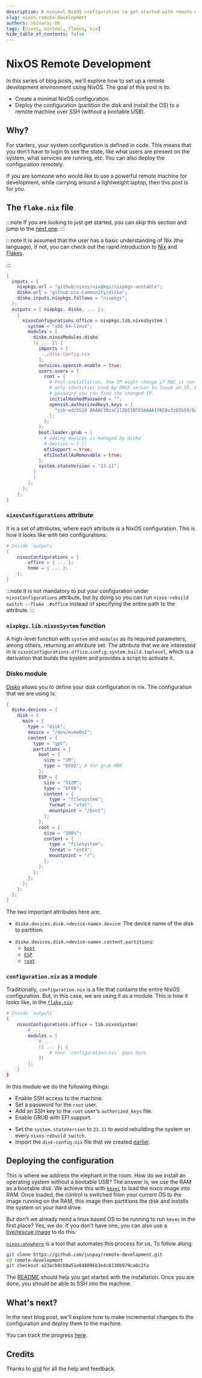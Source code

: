 ```yaml
---
description: A minimal NixOS configuration to get started with remote development.
slug: nixos-remote-development
authors: shivaraj-bh
tags: [nixos, minimal, flakes, nix]
hide_table_of_contents: false
---
```


# NixOS Remote Development

In this series of blog posts, we'll explore how to set up a remote development environment using NixOS. The goal of this post is to:
- Create a minimal NixOS configuration.
- Deploy the configuration (partition the disk and install the OS) to a remote machine over SSH (without a bootable USB).

## Why?

For starters, your system configuration is defined in code. This means that you don't have to login to see the state, like what users are present on the system, what services are running, etc. You can also deploy the configuration remotely.

If you are someone who would like to use a powerful remote machine for development, while carrying around a lightweight laptop, then this post is for you.

## The `flake.nix` file

:::note
If you are looking to just get started, you can skip this section and jump to the [next one](#deploying-the-configuration).
:::

:::note
It is assumed that the user has a basic understanding of Nix (the language), if not, you can check out the rapid introduction to [Nix] and [Flakes].

[Nix]: /nix-rapid
[Flakes]: /nix-rapid#flakes
:::

```nix title="flake.nix"
{
  inputs = {
    nixpkgs.url = "github:nixos/nixpkgs/nixpkgs-unstable";
    disko.url = "github:nix-community/disko";
    disko.inputs.nixpkgs.follows = "nixpkgs";
  };
  outputs = { nixpkgs, disko, ... }:
    {
      nixosConfigurations.office = nixpkgs.lib.nixosSystem {
        system = "x86_64-linux";
        modules = [
          disko.nixosModules.disko
          ({ ... }: {
            imports = [
              ./disk-config.nix
            ];
            services.openssh.enable = true;
            users.users = {
              root = {
                # Post-installation, the IP might change if MAC is not the
                # only identifier used by DHCP server to lease an IP, by setting a
                # password you can find the changed IP.
                initialHashedPassword = "";
                openssh.authorizedKeys.keys = [
                  "ssh-ed25519 AAAAC3NzaC1lZDI1NTE5AAAAIFN5Ov2zDIG59/DaYKjT0sMWIY15er1DZCT9SIak07vK"
                ];
              };
            };
            boot.loader.grub = {
              # adding devices is managed by disko
              # devices = [ ];
              efiSupport = true;
              efiInstallAsRemovable = true;
            };
            system.stateVersion = "23.11";
          }
          )
        ];
      };
    };
}
```

### `nixosConfigurations` attribute

It is a set of attributes, where each attribute is a NixOS configuration. This is how it looks like with two configurations:
```nix
# Inside `outputs`
{
    nixosConfigurations = {
        office = { ... };
        home = { ... };
    };
}
```

:::note
It is not mandatory to put your configuration under `nixosConfigurations` attribute, but by doing so you can run `nixos-rebuild switch --flake .#office` instead of specifying the entire path to the attribute.
:::

### `nixpkgs.lib.nixosSystem` function

A high-level function with `system` and `modules` as its required parameters, among others, returning an attribute set. The attribute that we are interested in is `nixosConfigurations.office.config.system.build.toplevel`, which is a derivation that builds the system and provides a script to activate it.

### Disko module

[Disko](https://github.com/nix-community/disko) allows you to define your disk configuration in nix. The configuration that we are using is:
```nix title="disk-config.nix"
{
  disko.devices = {
    disk = {
      main = {
        type = "disk";
        device = "/dev/nvme0n1";
        content = {
          type = "gpt";
          partitions = {
            boot = {
              size = "1M";
              type = "EF02"; # for grub MBR
            };
            ESP = {
              size = "512M";
              type = "EF00";
              content = {
                type = "filesystem";
                format = "vfat";
                mountpoint = "/boot";
              };
            };
            root = {
              size = "100%";
              content = {
                type = "filesystem";
                format = "ext4";
                mountpoint = "/";
              };
            };
          };
        };
      };
    };
  };
}
```

The two important attributes here are:
- `disko.devices.disk.<device-name>.device`: The device name of the disk to partition.
<!-- Is the boot partition necessary? -->
- `disko.devices.disk.<device-name>.content.partitions`:
    - [`boot`](https://en.wikipedia.org/wiki/BIOS_boot_partition)
    - [`ESP`](https://en.wikipedia.org/wiki/EFI_system_partition)
    - [`root`](https://en.wikipedia.org/wiki/Root_directory)

### `configuration.nix` as a module

Traditionally, `configuration.nix` is a file that contains the entire NixOS configuration. But, in this case, we are using it as a module. This is how it looks like, in the [`flake.nix`](#the-flakenix-file):
```nix
# Inside `outputs`
{
    nixosConfigurations.office = lib.nixosSystem{
        # ...
        modules = [
            # ...
            ({ ... }: {
                # Your `configuration.nix` goes here
            })
        ];
    }
}
```

In this module we do the following things:
- Enable SSH access to the machine.
- Set a password for the `root` user.
- Add an SSH key to the `root` user's `authorized_keys` file.
- Enable GRUB with EFI support.
<!-- Verify the point below -->
- Set the `system.stateVersion` to `23.11` to avoid rebuilding the system on every `nixos-rebuild switch`.
- Import the `disk-config.nix` file that we created [earlier](#disko-module).

## Deploying the configuration

This is where we address the elephant in the room. How do we install an operating system without a bootable USB? The answer is, we use the RAM as a bootable disk. We achieve this with [`kexec`](https://en.wikipedia.org/wiki/Kexec) to load the nixos image into RAM. Once loaded, the control is switched from your current OS to the image running on the RAM, this image then partitions the disk and installs the system on your hard drive.

But don't we already need a linux based OS to be running to run `kexec` in the first place? Yes, we do. If you don't have one, you can also use a [live/rescue image](https://en.wikipedia.org/wiki/Live_USB) to do this.

[`nixos-anywhere`](https://github.com/nix-community/nixos-anywhere) is a tool that automates this process for us. To follow along:
```sh
git clone https://github.com/juspay/remote-development.git
cd remote-development
git checkout a23acb9cb0a51e048096b3e4c8130b979ca0c2fa
```

The [README](https://github.com/juspay/remote-development/blob/a23acb9cb0a51e048096b3e4c8130b979ca0c2fa/README.md) should help you get started with the installation. Once you are done, you should be able to SSH into the machine.

## What's next?

In the next blog post, we'll explore how to make incremental changes to the configuration and deploy them to the machine.

You can track the progress [here](https://github.com/juspay/remote-development/issues/2).

## Credits

Thanks to [srid](https://srid.ca/) for all the help and feedback.
